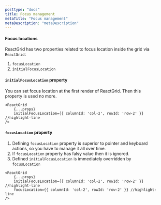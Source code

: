 ```yaml
---
posttype: "docs"
title: Focus management
metaTitle: "Focus management"
metaDescription: "metaDescription"
---
```


#### Focus locations

ReactGrid has two properties related to focus location inside the grid via `ReactGrid`:

1. `focusLocation`
2. `initialFocusLocation`

#### ```initialFocusLocation``` property

You can set focus location at the first render of ReactGrid. Then this property is used no more.

```tsx
<ReactGrid
    {...props}
    initialFocusLocation={{ columnId: 'col-2', rowId: 'row-2' }} //highlight-line
/>
```

#### ```focusLocation``` property

1. Defining `focusLocation` property is superior to pointer and keyboard actions, so you have to manage it all over time. 
2. If `focusLocation` property has falsy value then it is ignored. 
3. Defined `initialFocusLocation` is immediately overridden by `focusLocation`

```tsx
<ReactGrid
    {...props}
    initialFocusLocation={{ columnId: 'col-2', rowId: 'row-2' }} //highlight-line
    focusLocation={{ columnId: 'col-2', rowId: 'row-2' }} //highlight-line
/>
```

